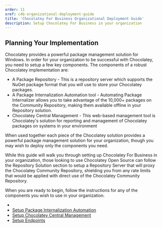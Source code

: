 ```yaml
---
order: 11
xref: c4b-organizational-deployment-guide
title: 'Chocolatey For Business Organizational Deployment Guide'
description: Setup Chocolatey For Business in your organization
---
```


## Planning Your Implementation

Chocolatey provides a powerful package management solution for Windows. In order for your organization to be successful with Chocolatey, you need to setup a few key components.
The components of a robust Chocolatey implementation are:

- A Package Repository - This is a repository server which supports the NuGet package format that you will use to store your Chocolatey packages.
- A Package Internalization Automation tool - Automating Package Internalizer allows you to take advantage of the 10,000+ packages on the Community Repository, making them available offline in your Repository solution.
- Chocolatey Central Management - This web-based management tool is Chocolatey's solution for reporting and management of Chocolatey packages on systems in your environment

When used together each piece of the Chocolatey solution provides a powerful package management solution for your organization, though you may wish to deploy only the components you need.

While this guide will walk you through setting up Chocolatey For Business in your organization, those looking to use Chocolatey Open Source can follow the Repository Solution section to setup a Repository Server that will proxy the Chocolatey Community Repository,
shielding you from any rate limits that would be applied with direct use of the Chocolatey Community Repository.

When you are ready to begin, follow the instructions for any of the components you wish to use in your organization.

 - <Xref title="Setup A Repository Solution" value="setup-repository-solution" />
 - [Setup Package Internalization Automation](#placeholder)
 - [Setup Chocolatey Central Management](#placeholder)
 - [Setup Endpoints](#placeholder)
